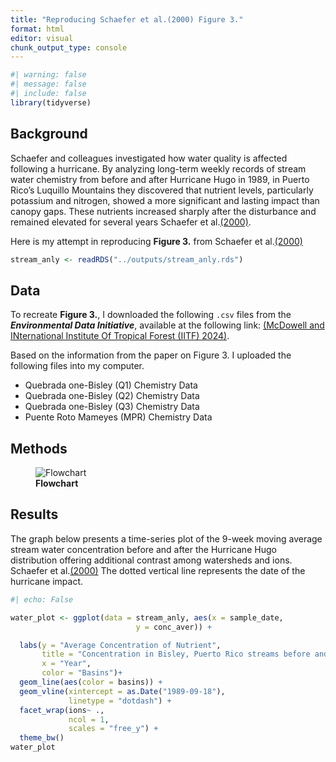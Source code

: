 ```yaml
---
title: "Reproducing Schaefer et al.(2000) Figure 3."
format: html
editor: visual
chunk_output_type: console
---
```


```r
#| warning: false
#| message: false
#| include: false 
library(tidyverse)
```

## Background

Schaefer and colleagues investigated how water quality is affected following a hurricane. By analyzing long-term weekly records of stream water chemistry from before and after Hurricane Hugo in 1989, in Puerto Rico's Luquillo Mountains they discovered that nutrient levels, particularly potassium and nitrogen, showed a more significant and lasting impact than canopy gaps. These nutrients increased sharply after the disturbance and remained elevated for several years Schaefer et al.[(2000)](https://doi.org/10.1017/s0266467400001358).

Here is my attempt in reproducing **Figure 3.** from Schaefer et al.[(2000)](https://doi.org/10.1017/s0266467400001358)

```r

stream_anly <- readRDS("../outputs/stream_anly.rds")

```

## Data

To recreate **Figure 3.**, I downloaded the following `.csv` files from the ***Environmental Data Initiative***, available at the following link: [(McDowell and INternational Institute Of Tropical Forest (IITF) 2024)](https://doi.org/10.1017/s0266467400001358).

Based on the information from the paper on Figure 3. I uploaded the following files into my computer.

-   Quebrada one-Bisley (Q1) Chemistry Data
-   Quebrada one-Bisley (Q2) Chemistry Data
-   Quebrada one-Bisley (Q3) Chemistry Data
-   Puente Roto Mameyes (MPR) Chemistry Data

## Methods

![**Flowchart**](workflowimage.png)

## Results

The graph below presents a time-series plot of the 9-week moving average stream water concentration before and after the Hurricane Hugo distribution offering additional contrast among watersheds and ions. Schaefer et al.[(2000)](https://doi.org/10.1017/s0266467400001358) The dotted vertical line represents the date of the hurricane impact.

```r
#| echo: False

water_plot <- ggplot(data = stream_anly, aes(x = sample_date, 
                            y = conc_aver)) +

  labs(y = "Average Concentration of Nutrient",
       title = "Concentration in Bisley, Puerto Rico streams before and after Hurrican Hugo",
       x = "Year",
       color = "Basins")+
  geom_line(aes(color = basins)) +
  geom_vline(xintercept = as.Date("1989-09-18"),
             linetype = "dotdash") +
  facet_wrap(ions~ .,
             ncol = 1,
             scales = "free_y") +
  theme_bw()
water_plot
```
